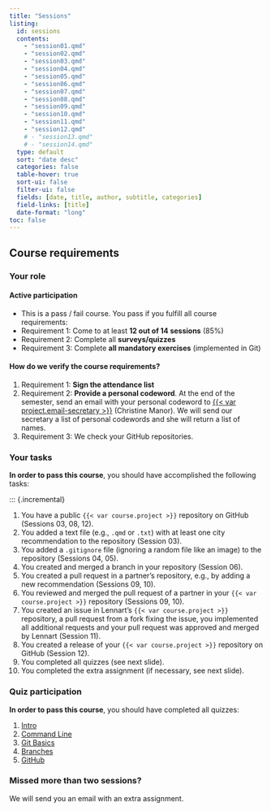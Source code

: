 ```yaml
---
title: "Sessions"
listing:
  id: sessions
  contents:
    - "session01.qmd"
    - "session02.qmd"
    - "session03.qmd"
    - "session04.qmd"
    - "session05.qmd"
    - "session06.qmd"
    - "session07.qmd"
    - "session08.qmd"
    - "session09.qmd"
    - "session10.qmd"
    - "session11.qmd"
    - "session12.qmd"
    # - "session13.qmd"
    # - "session14.qmd"
  type: default
  sort: "date desc"
  categories: false
  table-hover: true
  sort-ui: false
  filter-ui: false
  fields: [date, title, author, subtitle, categories]
  field-links: [title]
  date-format: "long"
toc: false
---
```


::: {#sessions}
:::

## Course requirements

### Your role

#### Active participation

- This is a pass / fail course.
You pass if you fulfill all course requirements:
- Requirement 1: Come to at least **12 out of 14 sessions** (85%)
- Requirement 2: Complete all **surveys/quizzes**
- Requirement 3: Complete **all mandatory exercises** (implemented in Git)

#### How do we verify the course requirements?

1. Requirement 1: **Sign the attendance list**
1. Requirement 2: **Provide a personal codeword**.
At the end of the semester, send an email with your personal codeword to [{{< var project.email-secretary >}}]({{< var project.mailto-secretary >}}) (Christine Manor).
We will send our secretary a list of personal codewords and she will return a list of names.
1. Requirement 3: We check your GitHub repositories.

### Your tasks

**In order to pass this course**, you should have accomplished the following tasks:

::: {.incremental}

1. You have a public `{{< var course.project >}}` repository on GitHub (Sessions 03, 08, 12).
1. You added a text file (e.g., `.qmd` or `.txt`) with at least one city recommendation to the repository (Session 03).
1. You added a `.gitignore` file (ignoring a random file like an image) to the repository (Sessions 04, 05).
1. You created and merged a branch in your repository (Session 06). 
1. You created a pull request in a partner's repository, e.g., by adding a new recommendation (Sessions 09, 10).
1. You reviewed and merged the pull request of a partner in your `{{< var course.project >}}` repository (Sessions 09, 10).
1. You created an issue in Lennart's `{{< var course.project >}}` repository, a pull request from a fork fixing the issue, you implemented all additional requests and your pull request was approved and merged by Lennart (Session 11).
1. You created a release of your `{{< var course.project >}}` repository on GitHub (Session 12).
1. You completed all quizzes (see next slide).
1. You completed the extra assignment (if necessary, see next slide).

### Quiz participation

**In order to pass this course**, you should have completed all quizzes:

1. [Intro](https://version-control-intro.formr.org)
1. [Command Line](https://version-control-cli.formr.org)
1. [Git Basics](https://version-control-basics.formr.org)
1. [Branches](https://version-control-branches.formr.org)
1. [GitHub](https://version-control-github.formr.org)

### Missed more than two sessions?

We will send you an email with an extra assignment.